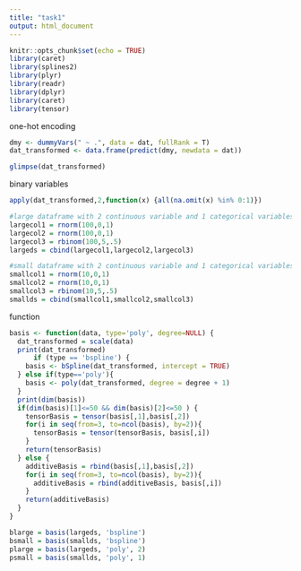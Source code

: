 ```yaml
---
title: "task1"
output: html_document
---
```


```r
knitr::opts_chunk$set(echo = TRUE)
library(caret)
library(splines2)
library(plyr)
library(readr)
library(dplyr)
library(caret)
library(tensor)
```
one-hot encoding
```r
dmy <- dummyVars(" ~ .", data = dat, fullRank = T)
dat_transformed <- data.frame(predict(dmy, newdata = dat))

glimpse(dat_transformed)
```
binary variables
```r
apply(dat_transformed,2,function(x) {all(na.omit(x) %in% 0:1)})
```

```r
#large dataframe with 2 continuous variable and 1 categorical variables
largecol1 = rnorm(100,0,1)
largecol2 = rnorm(100,0,1)
largecol3 = rbinom(100,5,.5)
largeds = cbind(largecol1,largecol2,largecol3)

#small dataframe with 2 continuous variable and 1 categorical variables
smallcol1 = rnorm(10,0,1)
smallcol2 = rnorm(10,0,1)
smallcol3 = rbinom(10,5,.5)
smallds = cbind(smallcol1,smallcol2,smallcol3)
```

function
```r
basis <- function(data, type='poly', degree=NULL) {
  dat_transformed = scale(data)
  print(dat_transformed)
      if (type == 'bspline') {
    basis <- bSpline(dat_transformed, intercept = TRUE)
  } else if(type=='poly'){
    basis <- poly(dat_transformed, degree = degree + 1)
  }
  print(dim(basis))
  if(dim(basis)[1]<=50 && dim(basis)[2]<=50 ) {
    tensorBasis = tensor(basis[,1],basis[,2])
    for(i in seq(from=3, to=ncol(basis), by=2)){
      tensorBasis = tensor(tensorBasis, basis[,i])
    }
    return(tensorBasis)
  } else {
    additiveBasis = rbind(basis[,1],basis[,2])
    for(i in seq(from=3, to=ncol(basis), by=2)){
      additiveBasis = rbind(additiveBasis, basis[,i])
    }
    return(additiveBasis)
  }
}
```

```r
blarge = basis(largeds, 'bspline')
bsmall = basis(smallds, 'bspline')
plarge = basis(largeds, 'poly', 2)
psmall = basis(smallds, 'poly', 1)

```

